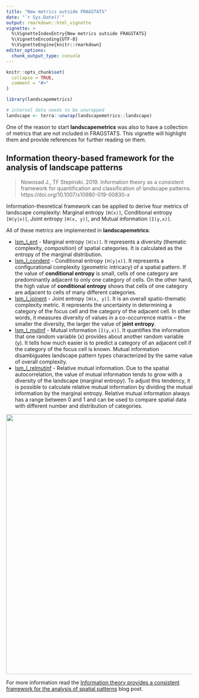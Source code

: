 ---
title: "New metrics outside FRAGSTATS"
date: "`r Sys.Date()`"
output: rmarkdown::html_vignette
vignette: >
  %\VignetteIndexEntry{New metrics outside FRAGSTATS}
  %\VignetteEncoding{UTF-8}
  %\VignetteEngine{knitr::rmarkdown}
editor_options: 
  chunk_output_type: console
---

```{r setup, include = FALSE}
knitr::opts_chunk$set(
  collapse = TRUE,
  comment = "#>"
)
```

```{r load_libraries_hidden, eval=TRUE, echo=FALSE, message=FALSE, results='hide'}
library(landscapemetrics)

# internal data needs to be unwrapped
landscape <- terra::unwrap(landscapemetrics::landscape)
```

One of the reason to start **landscapemetrics** was also to have a collection of metrics that are not included in FRAGSTATS. This vignette will highlight them and provide references for further reading on them.

## Information theory-based framework for the analysis of landscape patterns

> Nowosad J., TF Stepinski. 2019. Information theory as a consistent framework for quantification and classification of landscape patterns. https://doi.org/10.1007/s10980-019-00830-x

Information-theoretical framework can be applied to derive four metrics of landscape complexity: Marginal entropy `[H(x)]`, Conditional entropy `[H(y|x)]`, Joint entropy `[H(x, y)]`, and Mutual information `[I(y,x)]`.

All of these metrics are implemented in **landscapemetrics**:

- [lsm_l_ent](https://r-spatialecology.github.io/landscapemetrics/reference/lsm_l_ent.html) - Marginal entropy `[H(x)]`.
It represents a diversity (thematic complexity, composition) of spatial categories.
It is calculated as the entropy of the marginal distribution.
- [lsm_l_condent](https://r-spatialecology.github.io/landscapemetrics/reference/lsm_l_condent.html) - Conditional entropy `[H(y|x)]`.
It represents a configurational complexity (geometric intricacy) of a spatial pattern. 
If the value of **conditional entropy** is small, cells of one category are predominantly adjacent to only one category of cells.
On the other hand, the high value of **conditional entropy** shows that cells of one category are adjacent to cells of many different categories.
- [lsm_l_joinent](https://r-spatialecology.github.io/landscapemetrics/reference/lsm_l_joinent.html) - Joint entropy `[H(x, y)]`.
It is an overall spatio-thematic complexity metric. 
It represents the uncertainty in determining a category of the focus cell and the category of the adjacent cell.
In other words, it measures diversity of values in a co-occurrence matrix -- the smaller the diversity, the larger the value of **joint entropy**.
- [lsm_l_mutinf](https://r-spatialecology.github.io/landscapemetrics/reference/lsm_l_mutinf.html) - Mutual information `[I(y,x)]`.
It quantifies the information that one random variable (x) provides about another random variable (y). 
It tells how much easier is to predict a category of an adjacent cell if the category of the focus cell is known.
Mutual information disambiguates landscape pattern types characterized by the same value of overall complexity.
- [lsm_l_relmutinf](https://r-spatialecology.github.io/landscapemetrics/reference/lsm_l_relmutinf.html) - Relative mutual information.
Due to the spatial autocorrelation, the value of mutual information tends to grow with a diversity of the landscape (marginal entropy).
To adjust this tendency, it is possible to calculate relative mutual information by dividing the mutual information by the marginal entropy.
Relative mutual information always has a range between 0 and 1 and can be used to compare spatial data with different number and distribution of categories.

<div class="figure" style="text-align: center">
<img src="https://raw.githubusercontent.com/r-spatialecology/landscapemetrics/main/vignettes/articles/it-metrics-example.png" alt="" width="700"><p class="caption">
</div>

For more information read the [Information theory provides a consistent framework for the analysis of spatial patterns](https://nowosad.github.io/post/ent-bp1/) blog post.
